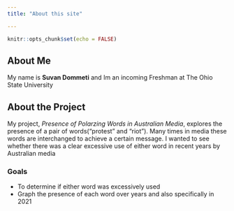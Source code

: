 ```yaml
---
title: "About this site"

---
```


```r
knitr::opts_chunk$set(echo = FALSE)
```

## About Me
My name is **Suvan Dommeti** and Im an incoming Freshman at The Ohio State University

## About the Project
My project, *Presence of Polarzing Words in Australian Media*, explores the presence of a pair of words("protest" and "riot"). Many times in media these words are interchanged to achieve a certain message. I wanted to see whether there was a clear excessive use of either word in recent years by Australian media

### Goals
 - To determine if either word was excessively used
 - Graph the presence of each word over years and also specifically in 2021